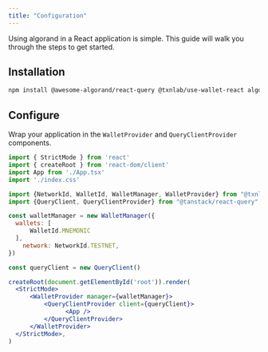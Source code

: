 ```yaml
---
title: "Configuration"
---
```


Using algorand in a React application is simple. This guide will walk you through the steps to get started.

## Installation

```bash
npm install @awesome-algorand/react-query @txnlab/use-wallet-react algosdk --save
```

## Configure

Wrap your application in the `WalletProvider` and `QueryClientProvider` components.

```jsx
import { StrictMode } from 'react'
import { createRoot } from 'react-dom/client'
import App from './App.tsx'
import './index.css'

import {NetworkId, WalletId, WalletManager, WalletProvider} from "@txnlab/use-wallet-react";
import {QueryClient, QueryClientProvider} from "@tanstack/react-query";

const walletManager = new WalletManager({
  wallets: [
      WalletId.MNEMONIC
  ],
    network: NetworkId.TESTNET,
})

const queryClient = new QueryClient()

createRoot(document.getElementById('root')).render(
  <StrictMode>
      <WalletProvider manager={walletManager}>
          <QueryClientProvider client={queryClient}>
                <App />
          </QueryClientProvider>
      </WalletProvider>
  </StrictMode>,
)

```

